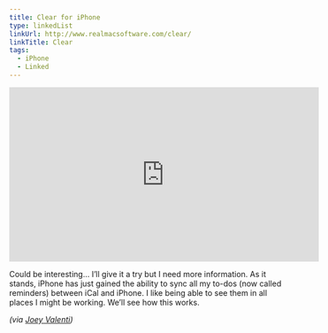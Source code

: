 ```yaml
---
title: Clear for iPhone
type: linkedList
linkUrl: http://www.realmacsoftware.com/clear/
linkTitle: Clear
tags:
  - iPhone
  - Linked
---
```


<p>
    <iframe src="http://player.vimeo.com/video/35693267?title=0&amp;byline=0&amp;portrait=0" width="560" height="315" frameBorder="0" webkitallowfullscreen="" mozallowfullscreen="" allowFullScreen=""></iframe>
</p>

Could be interesting… I’ll give it a try but I need more information. As it stands, iPhone has just gained the ability to sync all my to-dos (now called reminders) between iCal and iPhone. I like being able to see them in all places I might be working. We’ll see how this works.

_(via [Joey Valenti](http://joeyvalenti.com/archive/clear-for-iphone))_
